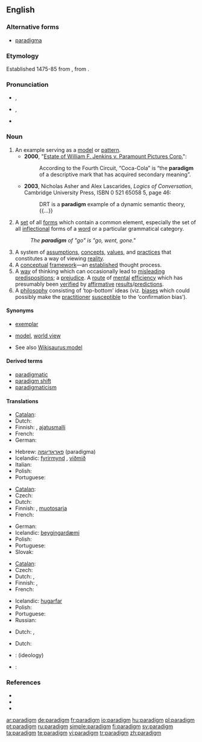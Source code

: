 {{tearoom}}
{{rfc|see old talk page discussion, relevant again}}
{{was wotd|2006|June|13}}
==English==

===Alternative forms===
* [[paradigma]] {{i|chiefly archaic}}

===Etymology===
Established 1475-85 from {{LL.}} {{term|paradigma|paradīgma|lang=la}}, from {{etyl|grc|en}} {{term|παράδειγμα||pattern|tr=paradeigma|lang=grc|sc=polytonic}}.

===Pronunciation===
* {{a|UK}} {{IPA|/ˈpæɹ.ə.daɪm/}}, {{SAMPA|/"p{r.@.daIm/}}
* {{a|US}} {{IPA|/ˈpɛɹ.ə.daɪm/|/ˈpæɹ.ə.daɪm/}}, {{SAMPA|/"pEr.@.daIm/|/"p{r.@.daIm/}}
* {{audio|en-us-paradigm.ogg|Audio (US)}}

===Noun===
{{en-noun}}

# An example serving as a [[model]] or [[pattern]].
#* '''2000''', "[[s:Estate of William F. Jenkins v. Paramount Pictures Corp.|Estate of William F. Jenkins v. Paramount Pictures Corp.]]":
#*: According to the Fourth Circuit, “Coca-Cola” is “the '''paradigm''' of a descriptive mark that has acquired secondary meaning”.
#* '''2003''', Nicholas Asher and Alex Lascarides, ''Logics of Conversation'', Cambridge University Press, ISBN 0 521 65058 5, page 46:
#*: DRT is a '''paradigm''' example of a dynamic semantic theory, {{...}}
# {{linguistics}} A [[set]] of all [[form]]s which contain a common element, especially the set of all [[inflection]]al forms of a [[word]] or a particular grammatical category.
#: ''The '''paradigm''' of "go" is "go, went, gone."''
# A system of [[assumption]]s, [[concept]]s, [[value]]s, and [[practice]]s that constitutes a way of viewing [[reality]].
# A [[conceptual]] [[framework]]—an [[establish]]ed thought process.
# A [[way]] of thinking which can occasionally lead to [[misleading]] [[predisposition]]s; a [[prejudice]]. A [[route]] of [[mental]] [[efficiency]] which has presumably been [[verify|verified]] by [[affirmative]] [[result]]s/[[prediction]]s.
# A [[philosophy]] consisting of ‘top-bottom’ ideas (viz. [[bias]]es which could possibly make the [[practitioner]] [[susceptible]] to the ‘confirmation bias’).

{{rfex}}

====Synonyms====
* {{sense|example}} [[exemplar]]
* {{sense|way of viewing reality}} [[model]], [[world view]]
* See also [[Wikisaurus:model]]

====Derived terms====
* [[paradigmatic]]
* [[paradigm shift]]
* [[paradigmaticism]]

====Translations====
{{trans-top|example serving as a model or pattern}}
* [[Catalan]]: {{t-|ca|paradigma|m}}
* Dutch: {{t+|nl|paradigma|n}}
* Finnish: {{t+|fi|paradigma}}, [[ajatusmalli]]
* French: {{t+|fr|paradigme|m}}
* German: {{t+|de|Paradigma|n}}
{{trans-mid}}
* Hebrew: [[פאראדיגמה]] (paradigma) {{f}}
* Icelandic: [[fyrirmynd]] {{f}}, [[viðmið]] {{n}}
* Italian: {{t|it|paradigma|m}}
* Polish: {{t+|pl|paradygmat|m}}
* Portuguese: {{t+|pt|paradigma|m}}
{{trans-bottom}}

{{trans-top|linguistics: all forms which contain a common element}}
* [[Catalan]]: {{t-|ca|paradigma|m}}
* Czech: {{t-|cs|vzor|m}}
* Dutch: {{t+|nl|paradigma|n}}
* Finnish: {{t+|fi|paradigma}}, [[muotosarja]]
* French: {{t+|fr|paradigme|m}}
{{trans-mid}}
* German: {{t+|de|Paradigma|n}}
* Icelandic: [[beygingardæmi]] {{n}}
* Polish: {{t+|pl|paradygmat|m}}
* Portuguese: {{t+|pt|paradigma|m}}
* Slovak: {{t-|sk|vzor|m}}
{{trans-bottom}}

{{trans-top|way of viewing reality}}
* [[Catalan]]: {{t-|ca|paradigma|m}}
* Czech: {{t+|cs|paradigma|f}}
* Dutch: {{t+|nl|paradigma|n}}, {{t|nl|denkkader|n}}
* Finnish: {{t+|fi|paradigma}}, {{t-|fi|maailmankatsomus}}
* French: {{t+|fr|paradigme|m}}
{{trans-mid}}
* Icelandic: [[hugarfar]] {{n}}
* Polish: {{t+|pl|paradygmat|m}}
* Portuguese: {{t+|pt|paradigma|m}}
* Russian: {{t+|ru|парадигма|f|tr=paradígma|sc=Cyrl}}
{{trans-bottom}}

{{trans-top|conceptual framework}}
* Dutch: {{t+|nl|paradigma|n}}, {{t|nl|denkkader|n}}
{{trans-mid}}
{{trans-bottom}}

{{trans-top|prejudice}}
* Dutch: {{t+|nl|vooroordeel|n}}
{{trans-mid}}
{{trans-bottom}}

{{trans-top|philosophy consisting of ‘top-bottom’ ideas}}
{{trans-mid}}
{{trans-bottom}}

{{checktrans-top}}
* {{ttbc|Slovak}}: {{t-|sk|paradigma|f}} (ideology)
{{trans-mid}}
* {{ttbc|Spanish}}: {{t-|es|paradigma|m}}
{{trans-bottom}}

===References===
* {{R:American Heritage 2000|paradigm}}
* {{R:Dictionary.com|paradigm}}
* {{R:WordNet 2003|paradigm}}

[[ar:paradigm]]
[[de:paradigm]]
[[fr:paradigm]]
[[io:paradigm]]
[[hu:paradigm]]
[[pl:paradigm]]
[[pt:paradigm]]
[[ru:paradigm]]
[[simple:paradigm]]
[[fi:paradigm]]
[[sv:paradigm]]
[[ta:paradigm]]
[[te:paradigm]]
[[vi:paradigm]]
[[tr:paradigm]]
[[zh:paradigm]]